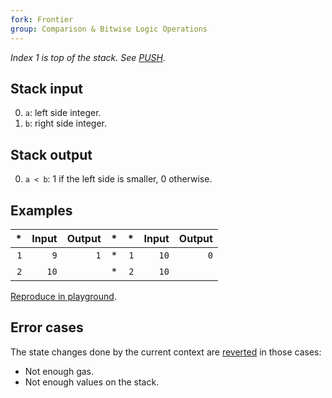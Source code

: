 ```yaml
---
fork: Frontier
group: Comparison & Bitwise Logic Operations
---
```


*Index 1 is top of the stack. See [PUSH](/#60).*

## Stack input

0. `a`: left side integer.
1. `b`: right side integer.

## Stack output

0. `a < b`: 1 if the left side is smaller, 0 otherwise.

## Examples

| * | Input | Output | * | * | Input | Output |
|--:|------:|-------:|--:|--:|------:|-------:|
| `1` | `9` | `1` | * | `1` | `10` | `0` |
| `2` | `10` | | * | `2` | `10` | |

[Reproduce in playground](/?unit=Wei&codeType=Mnemonic&code='z1w~9yLTyyz2wwyLT'~yPUSH1%20z%2F%2F%20Example%20y%5Cnw~10%01wyz~_).

## Error cases

The state changes done by the current context are [reverted](#FD) in those cases:
- Not enough gas.
- Not enough values on the stack.
